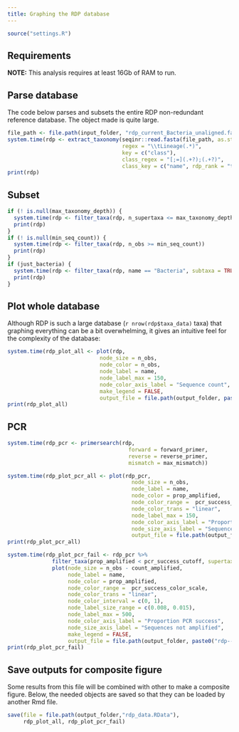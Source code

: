 ```yaml
---
title: Graphing the RDP database
---
```


```r
source("settings.R")
```

## Requirements 

**NOTE:** This analysis requires at least 16Gb of RAM to run. 

## Parse database

The code below parses and subsets the entire RDP non-redundant reference database.
The object made is quite large.

```r
file_path <- file.path(input_folder, "rdp_current_Bacteria_unaligned.fa")
system.time(rdp <- extract_taxonomy(seqinr::read.fasta(file_path, as.string = TRUE),
                                    regex = "\\tLineage(.*)",
                                    key = c("class"),
                                    class_regex = "[;=](.+?);(.+?)",
                                    class_key = c("name", rdp_rank = "taxon_info")))
print(rdp)
```

## Subset

```r
if (! is.null(max_taxonomy_depth)) {
  system.time(rdp <- filter_taxa(rdp, n_supertaxa <= max_taxonomy_depth))
  print(rdp)
}
if (! is.null(min_seq_count)) {
  system.time(rdp <- filter_taxa(rdp, n_obs >= min_seq_count))
  print(rdp)
}
if (just_bacteria) {
  system.time(rdp <- filter_taxa(rdp, name == "Bacteria", subtaxa = TRUE))
  print(rdp)
}
```



## Plot whole database

Although RDP is such a large database (`r nrow(rdp$taxa_data)` taxa) that graphing everything can be a bit overwhelming, it gives an intuitive feel for the complexity of the database:

```r
system.time(rdp_plot_all <- plot(rdp,
                             node_size = n_obs,
                             node_color = n_obs,
                             node_label = name,
                             node_label_max = 150,
                             node_color_axis_label = "Sequence count",
                             make_legend = FALSE,
                             output_file = file.path(output_folder, paste0("rdp--all", output_format))))
print(rdp_plot_all)
```


## PCR

```r
system.time(rdp_pcr <- primersearch(rdp,
                                      forward = forward_primer,
                                      reverse = reverse_primer,
                                      mismatch = max_mismatch))
```

```r
system.time(rdp_plot_pcr_all <- plot(rdp_pcr,
                                       node_size = n_obs,
                                       node_label = name,
                                       node_color = prop_amplified,
                                       node_color_range =  pcr_success_color_scale,
                                       node_color_trans = "linear",
                                       node_label_max = 150,
                                       node_color_axis_label = "Proportion PCR success",
                                       node_size_axis_label = "Sequence count",
                                       output_file = file.path(output_folder, paste0("rdp--pcr_all", output_format))))
print(rdp_plot_pcr_all)
```

```r
system.time(rdp_plot_pcr_fail <- rdp_pcr %>%
              filter_taxa(prop_amplified < pcr_success_cutoff, supertaxa = TRUE) %>%
              plot(node_size = n_obs - count_amplified,
                   node_label = name,
                   node_color = prop_amplified,
                   node_color_range =  pcr_success_color_scale,
                   node_color_trans = "linear",
                   node_color_interval = c(0, 1),
                   node_label_size_range = c(0.008, 0.015),
                   node_label_max = 500,
                   node_color_axis_label = "Proportion PCR success",
                   node_size_axis_label = "Sequences not amplified",
                   make_legend = FALSE,
                   output_file = file.path(output_folder, paste0("rdp--pcr_fail", output_format))))
print(rdp_plot_pcr_fail)
```


## Save outputs for composite figure

Some results from this file will be combined with other to make a composite figure.
Below, the needed objects are saved so that they can be loaded by another Rmd file.

```r
save(file = file.path(output_folder,"rdp_data.RData"),
     rdp_plot_all, rdp_plot_pcr_fail)
```

